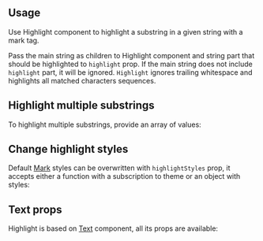 

## Usage

Use Highlight component to highlight a substring in a given string with a mark tag.

Pass the main string as children to Highlight component and string part that should be highlighted to `highlight` prop.
If the main string does not include `highlight` part, it will be ignored.
`Highlight` ignores trailing whitespace and highlights all matched characters sequences.

<Demo data={HighlightDemos.usage} />

## Highlight multiple substrings

To highlight multiple substrings, provide an array of values:

<Demo data={HighlightDemos.multiple} />

## Change highlight styles

Default [Mark](/core/mark/) styles can be overwritten with `highlightStyles` prop, it accepts either a function with a subscription to theme
or an object with styles:

<Demo data={HighlightDemos.styles} />

## Text props

Highlight is based on [Text](/core/text/) component, all its props are available:

<Demo data={HighlightDemos.props} />
